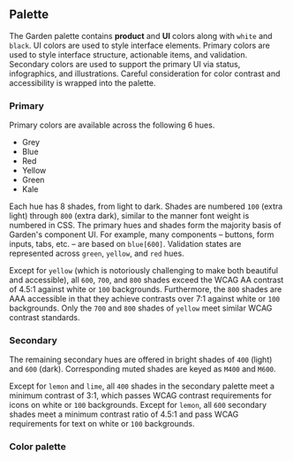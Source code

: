 
<Meta title="Components/Theming/Elements/Palette" />

## Palette

The Garden palette contains **product** and **UI** colors along with `white`
and `black`. UI colors are used to style interface elements. Primary colors
are used to style interface structure, actionable items, and validation.
Secondary colors are used to support the primary UI via status, infographics,
and illustrations. Careful consideration for color contrast and accessibility
is wrapped into the palette.

### Primary

Primary colors are available across the following 6 hues.

- Grey
- Blue
- Red
- Yellow
- Green
- Kale

Each hue has 8 shades, from light to dark. Shades are numbered `100` (extra
light) through `800` (extra dark), similar to the manner font weight is
numbered in CSS. The primary hues and shades form the majority basis of
Garden's component UI. For example, many components – buttons, form inputs,
tabs, etc. – are based on `blue[600]`. Validation states are represented
across `green`, `yellow`, and `red` hues.

Except for `yellow` (which is notoriously challenging to make both beautiful
and accessible), all `600`, `700`, and `800` shades exceed the WCAG AA
contrast of 4.5:1 against white or `100` backgrounds. Furthermore, the `800`
shades are AAA accessible in that they achieve contrasts over 7:1 against
white or `100` backgrounds. Only the `700` and `800` shades of `yellow` meet
similar WCAG contrast standards.

### Secondary

The remaining secondary hues are offered in bright shades of `400` (light)
and `600` (dark). Corresponding muted shades are keyed as `M400` and `M600`.

Except for `lemon` and `lime`, all `400` shades in the secondary palette meet
a minimum contrast of 3:1, which passes WCAG contrast requirements for icons
on white or `100` backgrounds. Except for `lemon`, all `600` secondary shades
meet a minimum contrast ratio of 4.5:1 and pass WCAG requirements for text on
white or `100` backgrounds.

### Color palette

<ColorPaletteExample />
